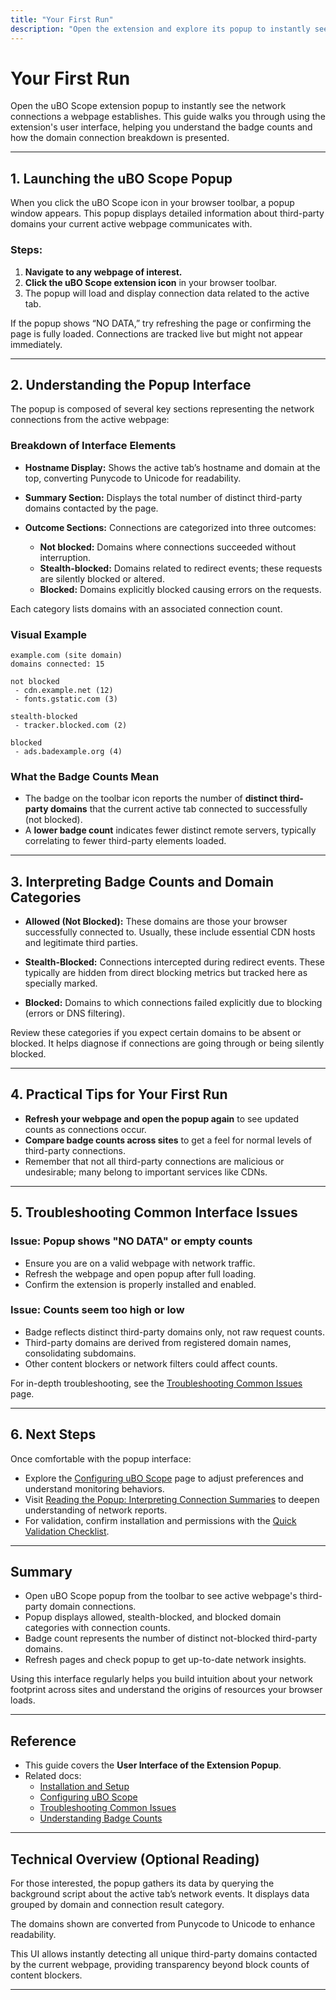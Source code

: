 ```yaml
---
title: "Your First Run"
description: "Open the extension and explore its popup to instantly see which domains a webpage connects to. This page guides you through the extension's UI and helps you interpret the badge counts and domain breakdowns."
---
```


# Your First Run

Open the uBO Scope extension popup to instantly see the network connections a webpage establishes. This guide walks you through using the extension's user interface, helping you understand the badge counts and how the domain connection breakdown is presented.

---

## 1. Launching the uBO Scope Popup

When you click the uBO Scope icon in your browser toolbar, a popup window appears. This popup displays detailed information about third-party domains your current active webpage communicates with.

### Steps:

1. **Navigate to any webpage of interest.**
2. **Click the uBO Scope extension icon** in your browser toolbar.
3. The popup will load and display connection data related to the active tab.

<Tip>
If the popup shows “NO DATA,” try refreshing the page or confirming the page is fully loaded. Connections are tracked live but might not appear immediately.
</Tip>

---

## 2. Understanding the Popup Interface

The popup is composed of several key sections representing the network connections from the active webpage:

### Breakdown of Interface Elements

- **Hostname Display:** Shows the active tab’s hostname and domain at the top, converting Punycode to Unicode for readability.

- **Summary Section:** Displays the total number of distinct third-party domains contacted by the page.

- **Outcome Sections:** Connections are categorized into three outcomes:
  - **Not blocked:** Domains where connections succeeded without interruption.
  - **Stealth-blocked:** Domains related to redirect events; these requests are silently blocked or altered.
  - **Blocked:** Domains explicitly blocked causing errors on the requests.

Each category lists domains with an associated connection count.

### Visual Example

```plaintext
example.com (site domain)
domains connected: 15

not blocked
 - cdn.example.net (12)
 - fonts.gstatic.com (3)

stealth-blocked
 - tracker.blocked.com (2)

blocked
 - ads.badexample.org (4)
```

### What the Badge Counts Mean
- The badge on the toolbar icon reports the number of **distinct third-party domains** that the current active tab connected to successfully (not blocked).
- A **lower badge count** indicates fewer distinct remote servers, typically correlating to fewer third-party elements loaded.

---

## 3. Interpreting Badge Counts and Domain Categories

- **Allowed (Not Blocked):** These domains are those your browser successfully connected to. Usually, these include essential CDN hosts and legitimate third parties.

- **Stealth-Blocked:** Connections intercepted during redirect events. These typically are hidden from direct blocking metrics but tracked here as specially marked.

- **Blocked:** Domains to which connections failed explicitly due to blocking (errors or DNS filtering).

<Tip>
Review these categories if you expect certain domains to be absent or blocked. It helps diagnose if connections are going through or being silently blocked.
</Tip>

---

## 4. Practical Tips for Your First Run

- **Refresh your webpage and open the popup again** to see updated counts as connections occur.
- **Compare badge counts across sites** to get a feel for normal levels of third-party connections.
- Remember that not all third-party connections are malicious or undesirable; many belong to important services like CDNs.

---

## 5. Troubleshooting Common Interface Issues

### Issue: Popup shows "NO DATA" or empty counts
- Ensure you are on a valid webpage with network traffic.
- Refresh the webpage and open popup after full loading.
- Confirm the extension is properly installed and enabled.

### Issue: Counts seem too high or low
- Badge reflects distinct third-party domains only, not raw request counts.
- Third-party domains are derived from registered domain names, consolidating subdomains.
- Other content blockers or network filters could affect counts.

For in-depth troubleshooting, see the [Troubleshooting Common Issues](../first-use-and-troubleshooting/troubleshooting) page.

---

## 6. Next Steps

Once comfortable with the popup interface:

- Explore the [Configuring uBO Scope](../installation-and-setup/configuring-ubo-scope) page to adjust preferences and understand monitoring behaviors.
- Visit [Reading the Popup: Interpreting Connection Summaries](../../guides/getting-started-essentials/reading-popup) to deepen understanding of network reports.
- For validation, confirm installation and permissions with the [Quick Validation Checklist](../first-use-and-troubleshooting/quick-validation).


---

## Summary
- Open uBO Scope popup from the toolbar to see active webpage's third-party domain connections.
- Popup displays allowed, stealth-blocked, and blocked domain categories with connection counts.
- Badge count represents the number of distinct not-blocked third-party domains.
- Refresh pages and check popup to get up-to-date network insights.

<Tip>
Using this interface regularly helps you build intuition about your network footprint across sites and understand the origins of resources your browser loads.
</Tip>

---

## Reference

- This guide covers the **User Interface of the Extension Popup**.
- Related docs:
  - [Installation and Setup](../installation-and-setup/installing-on-your-browser)
  - [Configuring uBO Scope](../installation-and-setup/configuring-ubo-scope)
  - [Troubleshooting Common Issues](../first-use-and-troubleshooting/troubleshooting)
  - [Understanding Badge Counts](../../guides/advanced-insights-patterns/debunking-badge-myths)


---

## Technical Overview (Optional Reading)

For those interested, the popup gathers its data by querying the background script about the active tab’s network events. It displays data grouped by domain and connection result category.

The domains shown are converted from Punycode to Unicode to enhance readability.

This UI allows instantly detecting all unique third-party domains contacted by the current webpage, providing transparency beyond block counts of content blockers.

---